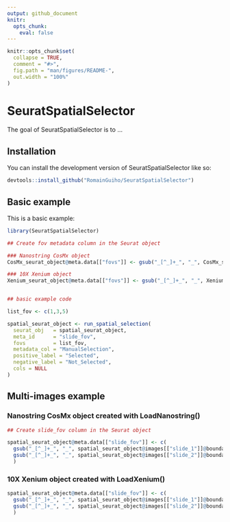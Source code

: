 ```yaml
---
output: github_document
knitr:
  opts_chunk: 
    eval: false
---
```


<!-- README.md is generated from README.Rmd. Please edit that file -->

```r
knitr::opts_chunk$set(
  collapse = TRUE,
  comment = "#>",
  fig.path = "man/figures/README-",
  out.width = "100%"
)
```

# SeuratSpatialSelector

<!-- badges: start -->
<!-- badges: end -->

The goal of SeuratSpatialSelector is to ...

## Installation

You can install the development version of SeuratSpatialSelector like so:

``` r
devtools::install_github("RomainGuiho/SeuratSpatialSelector")
```

## Basic example

This is a basic example:

```r
library(SeuratSpatialSelector)

## Create fov metadata column in the Seurat object

### Nanostring CosMx object 
CosMx_seurat_object@meta.data[["fovs"]] <- gsub("_[^_]+_", "_", CosMx_seurat_object@images[["FOV"]]@boundaries[["centroids"]]@cells)

### 10X Xenium object 
Xenium_seurat_object@meta.data[["fovs"]] <- gsub("_[^_]+_", "_", Xenium_seurat_object@images[["FOV"]]@boundaries[["centroids"]]@cells)


## basic example code

list_fov <- c(1,3,5)

spatial_seurat_object <- run_spatial_selection(
  seurat_obj   = spatial_seurat_object,
  meta_id      = "slide_fov",
  fovs         = list_fov,
  metadata_col = "ManualSelection",
  positive_label = "Selected",
  negative_label = "Not_Selected",
  cols = NULL
)
```


## Multi-images example

### Nanostring CosMx object created with LoadNanostring()

```r

## Create slide_fov column in the Seurat object

spatial_seurat_object@meta.data[["slide_fov"]] <- c(
  gsub("_[^_]+_", "_", spatial_seurat_object@images[["slide_1"]]@boundaries[["centroids"]]@cells),
  gsub("_[^_]+_", "_", spatial_seurat_object@images[["slide_2"]]@boundaries[["centroids"]]@cells)
  )


```


### 10X Xenium object created with LoadXenium()

```r

spatial_seurat_object@meta.data[["slide_fov"]] <- c(
  gsub("_[^_]+_", "_", spatial_seurat_object@images[["slide_1"]]@boundaries[["centroids"]]@cells),
  gsub("_[^_]+_", "_", spatial_seurat_object@images[["slide_2"]]@boundaries[["centroids"]]@cells)
  )

```

